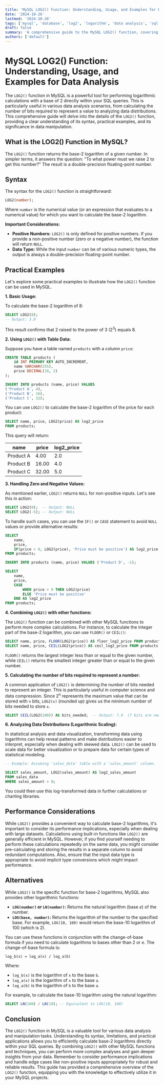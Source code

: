 ```yaml
---
title: 'MySQL LOG2() Function: Understanding, Usage, and Examples for Data Analysis'
date: '2024-10-26'
lastmod: '2024-10-26'
tags: ['mysql', 'database', 'log2', 'logarithm', 'data analysis', 'sql', 'function', 'tutorial', 'coding']
draft: false
summary: 'A comprehensive guide to the MySQL LOG2() function, covering its purpose, syntax, practical examples, and applications in data analysis. Learn how to calculate base-2 logarithms efficiently within your SQL queries.'
authors: ['default']
---
```


# MySQL LOG2() Function: Understanding, Usage, and Examples for Data Analysis

The `LOG2()` function in MySQL is a powerful tool for performing logarithmic calculations with a base of 2 directly within your SQL queries. This is particularly useful in various data analysis scenarios, from calculating the number of bits required to represent a value to analyzing data distributions. This comprehensive guide will delve into the details of the `LOG2()` function, providing a clear understanding of its syntax, practical examples, and its significance in data manipulation.

## What is the LOG2() Function in MySQL?

The `LOG2()` function returns the base-2 logarithm of a given number.  In simpler terms, it answers the question: "To what power must we raise 2 to get this number?" The result is a double-precision floating-point number.

## Syntax

The syntax for the `LOG2()` function is straightforward:

```sql
LOG2(number);
```

Where `number` is the numerical value (or an expression that evaluates to a numerical value) for which you want to calculate the base-2 logarithm.

**Important Considerations:**

*   **Positive Numbers:** `LOG2()` is only defined for positive numbers. If you provide a non-positive number (zero or a negative number), the function will return `NULL`.
*   **Data Type:**  While the input `number` can be of various numeric types, the output is always a double-precision floating-point number.

## Practical Examples

Let's explore some practical examples to illustrate how the `LOG2()` function can be used in MySQL.

**1. Basic Usage:**

To calculate the base-2 logarithm of 8:

```sql
SELECT LOG2(8);
-- Output: 3.0
```

This result confirms that 2 raised to the power of 3 (2<sup>3</sup>) equals 8.

**2. Using `LOG2()` with Table Data:**

Suppose you have a table named `products` with a column `price`:

```sql
CREATE TABLE products (
    id INT PRIMARY KEY AUTO_INCREMENT,
    name VARCHAR(255),
    price DECIMAL(10, 2)
);

INSERT INTO products (name, price) VALUES
('Product A', 4),
('Product B', 16),
('Product C', 32);
```

You can use `LOG2()` to calculate the base-2 logarithm of the price for each product:

```sql
SELECT name, price, LOG2(price) AS log2_price
FROM products;
```

This query will return:

| name      | price | log2_price |
|-----------|-------|------------|
| Product A | 4.00  | 2.0        |
| Product B | 16.00 | 4.0        |
| Product C | 32.00 | 5.0        |

**3. Handling Zero and Negative Values:**

As mentioned earlier, `LOG2()` returns `NULL` for non-positive inputs. Let's see this in action:

```sql
SELECT LOG2(0);  -- Output: NULL
SELECT LOG2(-5); -- Output: NULL
```

To handle such cases, you can use the `IF()` or `CASE` statement to avoid `NULL` values or provide alternative results:

```sql
SELECT
    name,
    price,
    IF(price > 0, LOG2(price), 'Price must be positive') AS log2_price
FROM products;

INSERT INTO products (name, price) VALUES ('Product D', -1);

SELECT
    name,
    price,
    CASE
        WHEN price > 0 THEN LOG2(price)
        ELSE 'Price must be positive'
    END AS log2_price
FROM products;
```

**4. Combining `LOG2()` with other functions:**

The `LOG2()` function can be combined with other MySQL functions to perform more complex calculations. For instance, to calculate the integer part of the base-2 logarithm, you can use `FLOOR()` or `CEIL()`:

```sql
SELECT name, price, FLOOR(LOG2(price)) AS floor_log2_price FROM products WHERE price > 0;
SELECT name, price, CEIL(LOG2(price)) AS ceil_log2_price FROM products WHERE price > 0;
```

`FLOOR()` returns the largest integer less than or equal to the given number, while `CEIL()` returns the smallest integer greater than or equal to the given number.

**5. Calculating the number of bits required to represent a number:**

A common application of `LOG2()` is determining the number of bits needed to represent an integer.  This is particularly useful in computer science and data compression.  Since  2<sup>n</sup> represents the maximum value that can be stored with `n` bits,  `LOG2(x)` (rounded up) gives us the minimum number of bits needed to store `x`.

```sql
SELECT CEIL(LOG2(100)) AS bits_needed;  -- Output: 7.0  (7 bits are needed to represent 100)
```

**6. Analyzing Data Distributions (Logarithmic Scaling):**

In statistical analysis and data visualization, transforming data using logarithms can help reveal patterns and make distributions easier to interpret, especially when dealing with skewed data.  `LOG2()` can be used to scale data for better visualization or to prepare data for certain types of statistical modeling.

```sql
-- Example: Assuming 'sales_data' table with a 'sales_amount' column.

SELECT sales_amount, LOG2(sales_amount) AS log2_sales_amount
FROM sales_data
WHERE sales_amount > 0;
```

You could then use this log-transformed data in further calculations or charting libraries.

## Performance Considerations

While `LOG2()` provides a convenient way to calculate base-2 logarithms, it's important to consider its performance implications, especially when dealing with large datasets. Calculations using built-in functions like `LOG2()` are generally efficient in MySQL.  However, if you find yourself needing to perform these calculations repeatedly on the same data, you might consider pre-calculating and storing the results in a separate column to avoid redundant computations.  Also, ensure that the input data type is appropriate to avoid implicit type conversions which might impact performance.

## Alternatives

While `LOG2()` is the specific function for base-2 logarithms, MySQL also provides other logarithmic functions:

*   **`LOG(number)` or `LN(number)`:** Returns the natural logarithm (base *e*) of the number.
*   **`LOG(base, number)`:** Returns the logarithm of the number to the specified base.  For example, `LOG(10, 100)` would return the base-10 logarithm of 100 (which is 2).

You can use these functions in conjunction with the change-of-base formula if you need to calculate logarithms to bases other than 2 or *e*.  The change-of-base formula is:

`log_b(x) = log_a(x) / log_a(b)`

Where:

*   `log_b(x)` is the logarithm of `x` to the base `b`.
*   `log_a(x)` is the logarithm of `x` to the base `a`.
*   `log_a(b)` is the logarithm of `b` to the base `a`.

For example, to calculate the base-10 logarithm using the natural logarithm:

```sql
SELECT LN(100) / LN(10); -- Equivalent to LOG(10, 100)
```

## Conclusion

The `LOG2()` function in MySQL is a valuable tool for various data analysis and manipulation tasks. Understanding its syntax, limitations, and practical applications allows you to efficiently calculate base-2 logarithms directly within your SQL queries. By combining `LOG2()` with other MySQL functions and techniques, you can perform more complex analyses and gain deeper insights from your data. Remember to consider performance implications and handle edge cases like non-positive inputs appropriately for robust and reliable results. This guide has provided a comprehensive overview of the `LOG2()` function, equipping you with the knowledge to effectively utilize it in your MySQL projects.